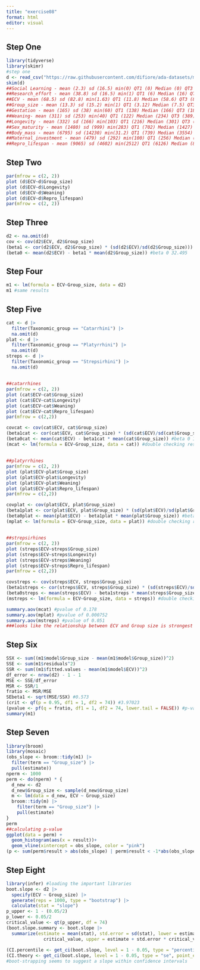 ```yaml
---
title: "exercise08"
format: html
editor: visual
---
```


## Step One

``` R
library(tidyverse)
library(skimr)
#step one
d <- read_csv("https://raw.githubusercontent.com/difiore/ada-datasets/main/Street_et_al_2017.csv", col_names = TRUE)
skim(d)
##Social Learning - mean (2.3) sd (16.5) min(0) QT1 (0) Median (0) QT3 (0) max(214)
##Research_effort - mean (38.8) sd (16.5) min(1) QT1 (6) Median (16) QT3 (37.8) max(755)
##ECV - mean (68.5) sd (82.8) min(1.63) QT1 (11.8) Median (58.6) QT3 (86.2) max(491)
##Group_size - mean (13.3) sd (15.2) min(1) QT1 (3.12) Median (7.5) QT3 (18.2) max(91.2)
##Gestation - mean (165) sd (38) min(60) QT1 (138) Median (166) QT3 (183) max(275)
##Weaning- mean (311) sd (253) min(40) QT1 (122) Median (234) QT3 (389) max(1261)
##Longevity - mean (332) sd (166) min(103) QT1 (216) Median (301) QT3 (393) max(1470)
##Sex_maturity - mean (1480) sd (999) min(283) QT1 (702) Median (1427) QT3 (1894) max(5583)
##Body_mass - mean (6795) sd (14230) min(31.2) QT1 (739) Median (3554) QT3 (7465) max(130000)
##Maternal_investment - mean (479) sd (292) min(100) QT1 (256) Median (401) QT3 (592) max(1492)
##Repro_lifespan - mean (9065) sd (4602) min(2512) QT1 (6126) Median (8326) QT3 (10717) max(39130)
```

## Step Two

``` R
par(mfrow = c(2, 2))
plot (d$ECV~d$Group_size)
plot (d$ECV~d$Longevity)
plot (d$ECV~d$Weaning)
plot (d$ECV~d$Repro_lifespan)
par(mfrow = c(2, 2))
```

## Step Three

``` R
d2 <- na.omit(d)
cov <- cov(d2$ECV, d2$Group_size)
(beta1 <- cor(d2$ECV, d2$Group_size) * (sd(d2$ECV)/sd(d2$Group_size))) #beta 1 2.874
(beta0 <- mean(d2$ECV) - beta1 * mean(d2$Group_size)) #beta 0 32.495
```

## Step Four

``` R
m1 <- lm(formula = ECV~Group_size, data = d2)
m1 #same results
```

## Step Five

``` R
cat <- d |>
  filter(Taxonomic_group == "Catarrhini") |>
  na.omit(d)
plat <- d |>
  filter(Taxonomic_group == "Platyrrhini") |>
  na.omit(d)
streps <- d |>
  filter(Taxonomic_group == "Strepsirhini") |>
  na.omit(d)
```

## 

``` R
##catarrhines
par(mfrow = c(2, 2))
plot (cat$ECV~cat$Group_size)
plot (cat$ECV~cat$Longevity)
plot (cat$ECV~cat$Weaning)
plot (cat$ECV~cat$Repro_lifespan)
par(mfrow = c(2,2))

covcat <- cov(cat$ECV, cat$Group_size)
(beta1cat <- cor(cat$ECV, cat$Group_size) * (sd(cat$ECV)/sd(cat$Group_size))) #beta 1 1.399
(beta0cat <- mean(cat$ECV) - beta1cat * mean(cat$Group_size)) #beta 0 105.411
(mcat <- lm(formula = ECV~Group_size, data = cat)) #double checking results
```

## 

``` R
##platyrrhines 
par(mfrow = c(2, 2))
plot (plat$ECV~plat$Group_size)
plot (plat$ECV~plat$Longevity)
plot (plat$ECV~plat$Weaning)
plot (plat$ECV~plat$Repro_lifespan)
par(mfrow = c(2,2))

covplat <- cov(plat$ECV, plat$Group_size)
(beta1plat <- cor(plat$ECV, plat$Group_size) * (sd(plat$ECV)/sd(plat$Group_size))) #beta 1 2.05
(beta0plat <- mean(plat$ECV) - beta1plat * mean(plat$Group_size)) #beta 0 14.837
(mplat <- lm(formula = ECV~Group_size, data = plat)) #double checking results - intercept is different but only due to rounding
```

## 

``` R
##strepsirhines
par(mfrow = c(2, 2))
plot (streps$ECV~streps$Group_size)
plot (streps$ECV~streps$Longevity)
plot (streps$ECV~streps$Weaning)
plot (streps$ECV~streps$Repro_lifespan)
par(mfrow = c(2,2))

covstreps <- cov(streps$ECV, streps$Group_size)
(beta1streps <- cor(streps$ECV, streps$Group_size) * (sd(streps$ECV)/sd(streps$Group_size))) #beta 1 1.186
(beta0streps <- mean(streps$ECV) - beta1streps * mean(streps$Group_size)) #beta 0 9.359
(mstreps <- lm(formula = ECV~Group_size, data = streps)) #double checking results
```

``` R
summary.aov(mcat) #pvalue of 0.178
summary.aov(mplat) #pvalue of 0.000752
summary.aov(mstreps) #pvalue of 0.051
###looks like the relationship between ECV and Group size is strongest in platyrrhines and weakest in catarrhines
```

## Step Six

``` R
SSX <- sum((m1$model$Group_size - mean(m1$model$Group_size))^2) 
SSE <- sum(m1$residuals^2)
SSR <- sum((m1$fitted.values - mean(m1$model$ECV))^2)
df_error <- nrow(d2) - 1 - 1
MSE <- SSE/df_error
MSR <- SSR/1
fratio <- MSR/MSE
SEbeta1 <- sqrt(MSE/SSX) #0.573
(crit <- qf(p = 0.95, df1 = 1, df2 = 74)) #3.97023
(pvalue <- pf(q = fratio, df1 = 1, df2 = 74, lower.tail = FALSE)) #p-value 3.55e-06
summary(m1)
```

## Step Seven

``` R
library(broom)
library(mosaic)
(obs_slope <- broom::tidy(m1) |>
  filter(term == "Group_size") |>
  pull(estimate))
nperm <- 1000
perm <- do(nperm) * {
  d_new <- d2
  d_new$Group_size <- sample(d_new$Group_size)
  m <- lm(data = d_new, ECV ~ Group_size)
  broom::tidy(m) |>
    filter(term == "Group_size") |>
    pull(estimate)
}
perm
##calculating p-value
ggplot(data = perm) +
  geom_histogram(aes(x = result))+
  geom_vline(xintercept = obs_slope, color = "pink")
(p <- sum(perm$result > abs(obs_slope) | perm$result < -1*abs(obs_slope))/nperm) #basically 0! means highly significant ECV trends increases as group size increases.
```

## Step Eight

``` R
library(infer) #loading the important libraries
boot.slope <- d2 |>
  specify(ECV ~ Group_size) |>
  generate(reps = 1000, type = "bootstrap") |>
  calculate(stat = "slope")
p_upper <- 1 - (0.05/2)
p_lower <- 0.05/2
critical_value <- qt(p_upper, df = 74)
(boot.slope.summary <- boot.slope |>
  summarize(estimate = mean(stat), std.error = sd(stat), lower = estimate - std.error *
              critical_value, upper = estimate + std.error * critical_value, boot.lower = quantile(stat,
                                                                                                   p_lower), boot.upper = quantile(stat, p_upper)))
(CI.percentile <- get_ci(boot.slope, level = 1 - 0.05, type = "percentile"))##lower ci = 1.22 and upper ci = 3.94
(CI.theory <- get_ci(boot.slope, level = 1 - 0.05, type = "se", point_estimate = pull(boot.slope.summary, estimate))) ##lower ci = 1.48 and upper ci = 4.11
#boot-strapping seems to suggest a slope within confidence intervals
```
